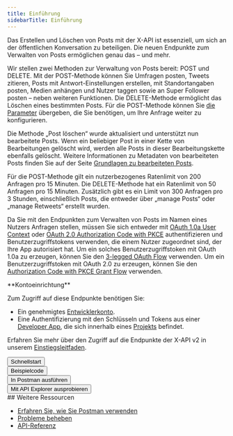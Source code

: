 ```yaml
---
title: Einführung
sidebarTitle: Einführung
---
```



Das Erstellen und Löschen von Posts mit der X-API ist essenziell, um sich an der öffentlichen Konversation zu beteiligen. Die neuen Endpunkte zum Verwalten von Posts ermöglichen genau das – und mehr.

Wir stellen zwei Methoden zur Verwaltung von Posts bereit: POST und DELETE. Mit der POST-Methode können Sie Umfragen posten, Tweets zitieren, Posts mit Antwort-Einstellungen erstellen, mit Standortangaben posten, Medien anhängen und Nutzer taggen sowie an Super Follower posten – neben weiteren Funktionen. Die DELETE-Methode ermöglicht das Löschen eines bestimmten Posts. Für die POST-Methode können Sie [die Parameter](/de/x-api/posts/creation-of-a-post) übergeben, die Sie benötigen, um Ihre Anfrage weiter zu konfigurieren.

Die Methode „Post löschen“ wurde aktualisiert und unterstützt nun bearbeitete Posts. Wenn ein beliebiger Post in einer Kette von Bearbeitungen gelöscht wird, werden alle Posts in dieser Bearbeitungskette ebenfalls gelöscht. Weitere Informationen zu Metadaten von bearbeiteten Posts finden Sie auf der Seite [Grundlagen zu bearbeiteten Posts](/de/x-api/fundamentals/edit-posts).

Für die POST-Methode gilt ein nutzerbezogenes Ratenlimit von 200 Anfragen pro 15 Minuten. Die DELETE-Methode hat ein Ratenlimit von 50 Anfragen pro 15 Minuten. Zusätzlich gibt es ein Limit von 300 Anfragen pro 3 Stunden, einschließlich Posts, die entweder über „manage Posts“ oder „manage Retweets“ erstellt wurden.

Da Sie mit den Endpunkten zum Verwalten von Posts im Namen eines Nutzers Anfragen stellen, müssen Sie sich entweder mit [OAuth 1.0a User Context](https://en.docs/authentication/oauth-1-0a) oder [OAuth 2.0 Authorization Code with PKCE](https://en.docs/authentication/oauth-2-0/authorization-code) authentifizieren und Benutzerzugriffstokens verwenden, die einem Nutzer zugeordnet sind, der Ihre App autorisiert hat. Um ein solches Benutzerzugriffstoken mit OAuth 1.0a zu erzeugen, können Sie den [3-legged OAuth Flow](https://en.docs/authentication/oauth-2-0/bearer-tokens) verwenden. Um ein Benutzerzugriffstoken mit OAuth 2.0 zu erzeugen, können Sie den [Authorization Code with PKCE Grant Flow](https://en.docs/authentication/oauth-2-0/user-access-token) verwenden.

<Info>
  **Kontoeinrichtung**

  Zum Zugriff auf diese Endpunkte benötigen Sie:

  - Ein genehmigtes [Entwicklerkonto](https://en/portal/petition/essential/basic-info).
  - Eine Authentifizierung mit den Schlüsseln und Tokens aus einer [Developer App](/de/resources/fundamentals/developer-apps), die sich innerhalb eines [Projekts](/de/resources/fundamentals/projects) befindet.

  Erfahren Sie mehr über den Zugriff auf die Endpunkte der X-API v2 in unserem [Einstiegsleitfaden](/de/x-api/getting-started/getting-access).
</Info>

<Button href="/de/x-api/posts/manage-tweets/quickstart">
  Schnellstart
</Button>

<br />

<Button href="https://github.com/xdevplatform/Twitter-API-v2-sample-code">
  Beispielcode
</Button>

<br />

<Button href="https://www.postman.com/xapidevelopers/">
  In Postman ausführen
</Button>

<br />

<Button href="https://developer.x.com/apitools/api?endpoint=/2/tweets&method=post">
  Mit API Explorer ausprobieren
</Button>

<div id="supporting-resources">
  ## Weitere Ressourcen
</div>

- [Erfahren Sie, wie Sie Postman verwenden](/de/tutorials/postman-getting-started)
- [Probleme beheben](https://en/support/twitter-api)
- [API-Referenz](/de/x-api/posts/manage-tweets/introduction)